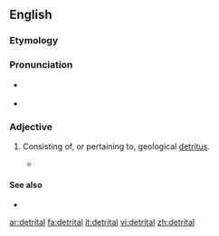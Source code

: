 ==English==


===Etymology===

{{suffix|detritus|al}}

===Pronunciation===

* {{a|US}} {{IPA|/diˈtɹaɪtəl/}}
*{{rhymes|aɪtəl}}

===Adjective===
{{en-adj}}

#{{geology}} Consisting of, or pertaining to, geological [[detritus]].
#*{{quote-book|1964|N.D. Bespalov|Soils of Outer Mongolia|page=172|url=http://books.google.com/books?id=0aA6AAAAMAAJ|isbn=|
passage=The light-chestnut soils are much more '''detrital''' than the chestnut varieties — not only at the surface but throughout the soil strata, except on sandy tracts. }}

====See also====
*{{pedialite|Detritus (geology)}}

[[ar:detrital]]
[[fa:detrital]]
[[it:detrital]]
[[vi:detrital]]
[[zh:detrital]]